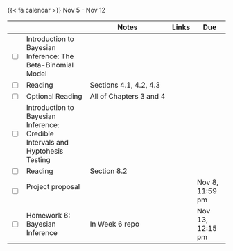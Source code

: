 {{< fa calendar >}} Nov 5 - Nov 12


<table class="table-striped text-left table-bordered" align = "center">

  <thead>
    <th style="width:  3%"></th>
    <th style="width:  30%"></th>
    <th style="width:  40%">Notes</th>
    <th style="width:  8%">Links</th>
    <th style="width:  15%">Due</th>
  </thead>


  <tr>
    <td><input type="checkbox" /></td>
    <td>Introduction to Bayesian Inference: The Beta-Binomial Model &nbsp; &nbsp; </td>
    <td></td>
    <td><a href="https://stats6-fa23.github.io/slides/week06/6a-beta-binomial.html" target ="_blank"> <i class="fas fa-laptop" aria-hidden="true"
            title="External Link to Slides" target = "_blank"></i></a>
      </td>
    <td></td>
  </tr>
  
  <tr>
    <td><input type="checkbox" /></td>
    <td> Reading  </td>
    <td>Sections 4.1, 4.2, 4.3</td>
    <td><a href="https://www.bayesrulesbook.com/chapter-4" target ="_blank"> <i class="fas fa-book" aria-hidden="true"
            title="External Link to the Book" target = "_blank"></i></a></td>
    <td></td>
  </tr>
  
  <tr>
    <td><input type="checkbox" /></td>
    <td> Optional Reading  </td>
    <td>All of Chapters 3 and 4</td>
    <td><a href="https://www.bayesrulesbook.com/chapter-3" target ="_blank"> <i class="fas fa-book" aria-hidden="true"
            title="External Link to the Book" target = "_blank"></i></a></td>
    <td></td>
  </tr>
  
  <tr>
    <td><input type="checkbox" /></td>
    <td> Introduction to Bayesian Inference: Credible Intervals and Hyptohesis Testing &nbsp; &nbsp; </td>
    <td> </td>
    <td><a href="https://stats6-fa23.github.io/slides/week06/6b-ci-ht.html" target ="_blank"> <i class="fas fa-laptop" aria-hidden="true"
            title="External Link to Slides" target = "_blank"></i></a> </td>
    <td></td>
  </tr>
  
  <tr>
    <td><input type="checkbox" /></td>
    <td> Reading </td>
    <td>Section 8.2</td>
    <td><a href="https://www.bayesrulesbook.com/chapter-8#posterior-hypothesis-testing" target ="_blank"> <i class="fas fa-book" aria-hidden="true"
            title="External Link to the Book" target = "_blank"></i></a></td>
    <td></td>
  </tr>
  
  <tr>
    <td><input type="checkbox" /></td>
    <td> Project proposal&nbsp; &nbsp; </td>
    <td></td>
    <td></td>
    <td>Nov 8, 11:59 pm</td>
  </tr>
  
  <tr>
    <td><input type="checkbox" /></td>
    <td> Homework 6: Bayesian Inference&nbsp; &nbsp; </td>
    <td>In Week 6 repo</td>
    <td><a href="https://github.com/stats6-fa23" target ="_blank"> <i class="fa-brands fa-github" aria-hidden="true"
            title="External Link to GitHub" target = "_blank"></i></a></td>
    <td>Nov 13, 12:15 pm</td>
  </tr>
    
        
</table>
